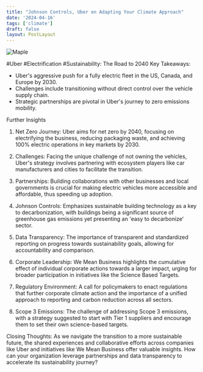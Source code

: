 ```yaml
---
title: "Johnson Controls, Uber on Adapting Your Climate Approach"
date: '2024-04-16'
tags: ['climate']
draft: false
layout: PostLayout
---
```


<div className="flex justify-center">
  <div className="my-1 w-full px-2 xl:my-1 xl:w-1/2 xl:px-2">
    <img src="https://img.youtube.com/vi/Q9xxWLOuZ1s/0.jpg" alt="Maple" className="mx-auto h-58 w-auto" />
  </div>
</div>

#Uber #Electrification #Sustainability: The Road to 2040
Key Takeaways:
- Uber's aggressive push for a fully electric fleet in the US, Canada, and Europe by 2030.
- Challenges include transitioning without direct control over the vehicle supply chain.
- Strategic partnerships are pivotal in Uber's journey to zero emissions mobility.

Further Insights
1. Net Zero Journey:
Uber aims for net zero by 2040, focusing on electrifying the business, reducing packaging waste, and achieving 100% electric operations in key markets by 2030.

2. Challenges:
Facing the unique challenge of not owning the vehicles, Uber's strategy involves partnering with ecosystem players like car manufacturers and cities to facilitate the transition.

3. Partnerships:
Building collaborations with other businesses and local governments is crucial for making electric vehicles more accessible and affordable, thus speeding up adoption.

4. Johnson Controls:
Emphasizes sustainable building technology as a key to decarbonization, with buildings being a significant source of greenhouse gas emissions yet presenting an 'easy to decarbonize' sector.

5. Data Transparency:
The importance of transparent and standardized reporting on progress towards sustainability goals, allowing for accountability and comparison.

6. Corporate Leadership:
We Mean Business highlights the cumulative effect of individual corporate actions towards a larger impact, urging for broader participation in initiatives like the Science Based Targets.

7. Regulatory Environment:
A call for policymakers to enact regulations that further corporate climate action and the importance of a unified approach to reporting and carbon reduction across all sectors.

8. Scope 3 Emissions:
The challenge of addressing Scope 3 emissions, with a strategy suggested to start with Tier 1 suppliers and encourage them to set their own science-based targets.

Closing Thoughts:
As we navigate the transition to a more sustainable future, the shared experiences and collaborative efforts across companies like Uber and initiatives like We Mean Business offer valuable insights. How can your organization leverage partnerships and data transparency to accelerate its sustainability journey?
